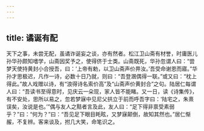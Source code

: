 ```yaml
---
---
---
```

title: 谲诞有配
---




天下之事，未尝无配，虽谲诈诞妄之谈，亦有然者。松江卫山斋有材誉，时庸医儿孙华孙颇知嗜学，山斋因奖予之，使得侪于士类。山斋既死，华孙忽谓人曰：“尝梦天使持黄封小合授吾，曰：‘上帝有勅，以卫山斋声价畀汝。’吾受命谢恩而寤。”华孙才思极迟，凡作一诗，必数十日乃就，则曰：“吾登溷偶得一联。”或又曰：“枕上得此。”故人戏赠以诗，有“浪得诗名索价高”及“山斋声价黄封合”之句。陆居仁每谓人曰：“吾读书至得意时，见庆云一朵现，家人皆不能睹。又一日，读《诗集传》，有不安处，思所以易之，忽若梦寐中见尼父拱立于前而呼吾字曰：‘陆宅之，朱熹误矣，汝说是也。’”偶与友人之黠者言及此，友人曰：“足下得非禀受素弱乎？”曰：“何为？”曰：“吾见足下眼目眊眩，又梦寐颠倒，故知其然也。”居仁惭赧，不复辨。客来谈及，拊几大笑，命笔识之。